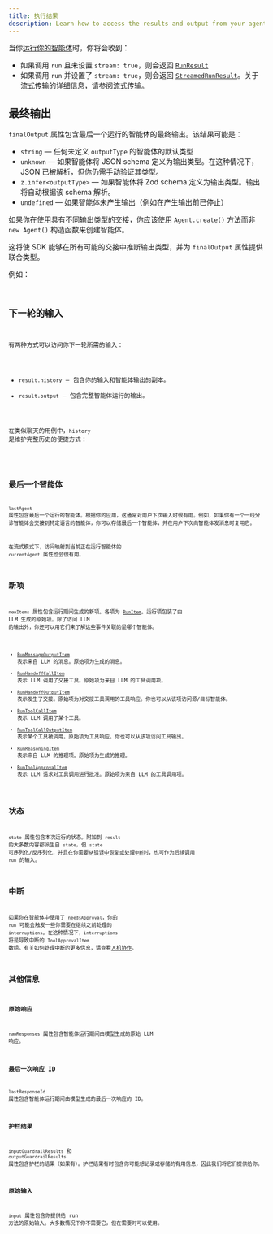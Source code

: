 ```yaml
---
title: 执行结果
description: Learn how to access the results and output from your agent run
---
```



当你[运行你的智能体](/openai-agents-js/zh/guides/running-agents)时，你将会收到：

- 如果调用 `run` 且未设置 `stream: true`，则会返回 [`RunResult`](/openai-agents-js/openai/agents/classes/runresult)
- 如果调用 `run` 并设置了 `stream: true`，则会返回 [`StreamedRunResult`](/openai-agents-js/openai/agents/classes/streamedrunresult)。关于流式传输的详细信息，请参阅[流式传输](/openai-agents-js/zh/guides/streaming)。

## 最终输出

`finalOutput` 属性包含最后一个运行的智能体的最终输出。该结果可能是：

- `string` — 任何未定义 `outputType` 的智能体的默认类型
- `unknown` — 如果智能体将 JSON schema 定义为输出类型。在这种情况下，JSON 已被解析，但你仍需手动验证其类型。
- `z.infer<outputType>` — 如果智能体将 Zod schema 定义为输出类型。输出将自动根据该 schema 解析。
- `undefined` — 如果智能体未产生输出（例如在产生输出前已停止）

如果你在使用具有不同输出类型的交接，你应该使用 `Agent.create()` 方法而非 `new Agent()` 构造函数来创建智能体。

这将使 SDK 能够在所有可能的交接中推断输出类型，并为 `finalOutput` 属性提供联合类型。

例如：

<Code
  lang="typescript"
  code={handoffFinalOutputTypes}
  title="交接最终输出类型"
/>

## 下一轮的输入

有两种方式可以访问你下一轮所需的输入：

- `result.history` — 包含你的输入和智能体输出的副本。
- `result.output` — 包含完整智能体运行的输出。

在类似聊天的用例中，`history` 是维护完整历史的便捷方式：

<Code lang="typescript" code={historyLoop} title="历史循环" />

## 最后一个智能体

`lastAgent` 属性包含最后一个运行的智能体。根据你的应用，这通常对用户下次输入时很有用。例如，如果你有一个一线分诊智能体会交接到特定语言的智能体，你可以存储最后一个智能体，并在用户下次向智能体发消息时复用它。

在流式模式下，访问映射到当前正在运行智能体的 `currentAgent` 属性也会很有用。

## 新项

`newItems` 属性包含运行期间生成的新项。各项为 [`RunItem`](/openai-agents-js/openai/agents/type-aliases/runitem)。运行项包装了由 LLM 生成的原始项。除了访问 LLM 的输出外，你还可以用它们来了解这些事件关联的是哪个智能体。

- [`RunMessageOutputItem`](/openai-agents-js/openai/agents/classes/runmessageoutputitem) 表示来自 LLM 的消息。原始项为生成的消息。
- [`RunHandoffCallItem`](/openai-agents-js/openai/agents/classes/runhandoffcallitem) 表示 LLM 调用了交接工具。原始项为来自 LLM 的工具调用项。
- [`RunHandoffOutputItem`](/openai-agents-js/openai/agents/classes/runhandoffoutputitem) 表示发生了交接。原始项为对交接工具调用的工具响应。你也可以从该项访问源/目标智能体。
- [`RunToolCallItem`](/openai-agents-js/openai/agents/classes/runtoolcallitem) 表示 LLM 调用了某个工具。
- [`RunToolCallOutputItem`](/openai-agents-js/openai/agents/classes/runtoolcalloutputitem) 表示某个工具被调用。原始项为工具响应。你也可以从该项访问工具输出。
- [`RunReasoningItem`](/openai-agents-js/openai/agents/classes/runreasoningitem) 表示来自 LLM 的推理项。原始项为生成的推理。
- [`RunToolApprovalItem`](/openai-agents-js/openai/agents/classes/runtoolapprovalitem) 表示 LLM 请求对工具调用进行批准。原始项为来自 LLM 的工具调用项。

## 状态

`state` 属性包含本次运行的状态。附加到 `result` 的大多数内容都派生自 `state`，但 `state` 可序列化/反序列化，并且在你需要[从错误中恢复](/openai-agents-js/zh/guides/running-agents#exceptions)或处理[`中断`](#interruptions)时，也可作为后续调用 `run` 的输入。

## 中断

如果你在智能体中使用了 `needsApproval`，你的 `run` 可能会触发一些你需要在继续之前处理的 `interruptions`。在这种情况下，`interruptions` 将是导致中断的 `ToolApprovalItem` 数组。有关如何处理中断的更多信息，请查看[人机协作](/openai-agents-js/zh/guides/human-in-the-loop)。

## 其他信息

### 原始响应

`rawResponses` 属性包含智能体运行期间由模型生成的原始 LLM 响应。

### 最后一次响应 ID

`lastResponseId` 属性包含智能体运行期间由模型生成的最后一次响应的 ID。

### 护栏结果

`inputGuardrailResults` 和 `outputGuardrailResults` 属性包含护栏的结果（如果有）。护栏结果有时包含你可能想记录或存储的有用信息，因此我们将它们提供给你。

### 原始输入

`input` 属性包含你提供给 run 方法的原始输入。大多数情况下你不需要它，但在需要时可以使用。
